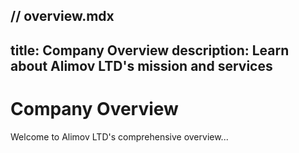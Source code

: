 // overview.mdx
---
title: Company Overview
description: Learn about Alimov LTD's mission and services
---

# Company Overview

Welcome to Alimov LTD's comprehensive overview...
